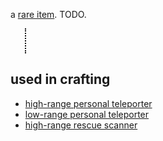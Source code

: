 {{FixTitle}}
a [[Items#rare item|rare item]]. TODO.

{{Item|<nowiki>@</nowiki>}}
<div style="border-left:2px dotted black; margin:10px 23px; height:40px;"></div>
{{Desc
|charged core
|a spherical cell, capable of supplying a large amount of power.
|takes 500 cycles to craft
|weighs 15 units
|internal name (for bot developers): charged_core
|crafting recipe: (unlocks at [[level 35]].)
{{CraftingRecipe
|10|scrap metal
|2|circuit board
|5|wire
|3|energy cell
|1|copper coil
}}
}}
== used in crafting ==

* [[high-range personal teleporter]]
* [[low-range personal teleporter]]
* [[high-range rescue scanner]]